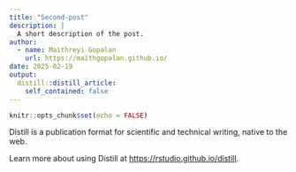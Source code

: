 ```yaml
---
title: "Second-post"
description: |
  A short description of the post.
author:
  - name: Maithreyi Gopalan
    url: https://maithgopalan.github.io/
date: 2025-02-19
output:
  distill::distill_article:
    self_contained: false
---
```



```r
knitr::opts_chunk$set(echo = FALSE)
```

Distill is a publication format for scientific and technical writing, native to the web.

Learn more about using Distill at <https://rstudio.github.io/distill>.


